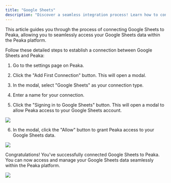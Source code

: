 ```yaml
---
title: "Google Sheets"
description: "Discover a seamless integration process! Learn how to connect Google Sheets to Peaka effortlessly for streamlined transactions."
---
```


This article guides you through the process of connecting Google Sheets to Peaka, allowing you to seamlessly access your Google Sheets data within the Peaka platform.

Follow these detailed steps to establish a connection between Google Sheets and Peaka:

1. Go to the settings page on Peaka.

2. Click the "Add First Connection" button. This will open a modal.

3. In the modal, select "Google Sheets" as your connection type.

4. Enter a name for your connection.

5. Click the "Signing in to Google Sheets" button. This will open a modal to allow Peaka access to your Google Sheets account.

<img src="https://cdn.peaka.com/integrations/google-sheets-1.png" />

6. In the modal, click the "Allow" button to grant Peaka access to your Google Sheets data.

<img src="https://cdn.peaka.com/integrations/google-sheets-2.png" />

Congratulations! You've successfully connected Google Sheets to Peaka. You can now access and manage your Google Sheets data seamlessly within the Peaka platform.

<img src="https://cdn.peaka.com/integrations/google-sheets-3.png" />
